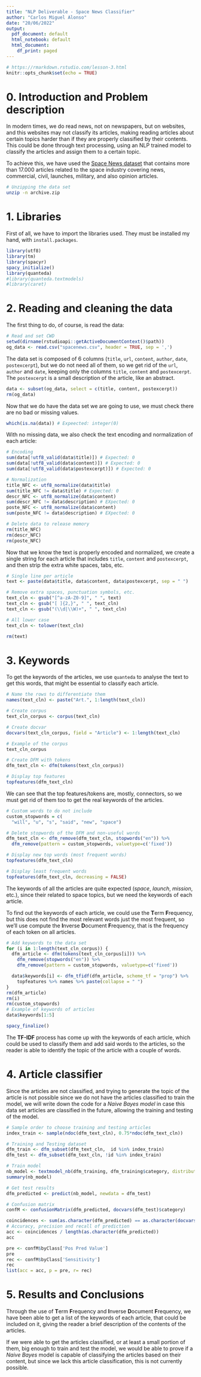 ```yaml
---
title: "NLP Deliverable - Space News Classifier"
author: "Carlos Miguel Alonso"
date: "20/06/2022"
output:
  pdf_document: default
  html_notebook: default
  html_document:
    df_print: paged
---
```


```r
# https://rmarkdown.rstudio.com/lesson-3.html
knitr::opts_chunk$set(echo = TRUE)
```

# 0. Introduction and Problem description

In modern times, we do read news, not on newspapers, but on websites, and this websites may not classify its articles, making reading articles about certain topics harder than if they are properly classified by their contents. This could be done through text processing, using an NLP trained model to classify the articles and assign them to a certain topic.

To achieve this, we have used the [Space News dataset](https://www.kaggle.com/datasets/patrickfleith/space-news-dataset) that contains more than 17.000 articles related to the space industry covering news, commercial, civil, launches, military, and also opinion articles.

```bash
# Unzipping the data set
unzip -n archive.zip
```

# 1. Libraries

First of all, we have to import the libraries used. They must be installed my hand, with `install.packages`.

```r
library(utf8)
library(tm)
library(spacyr)
spacy_initialize()
library(quanteda)
#library(quanteda.textmodels)
#library(caret)

```

# 2. Reading and cleaning the data

The first thing to do, of course, is read the data:

```r
# Read and set CWD
setwd(dirname(rstudioapi::getActiveDocumentContext()$path))
og_data <- read.csv("spacenews.csv", header = TRUE, sep = ',')
```

The data set is composed of 6 columns (`title`, `url`, `content`, `author`, `date`, `postexcerpt`), but we do not need all of them, so we get rid of the `url`, `author` and `date`, keeping only the columns `title`, `content` and `postexcerpt`. The `postexcerpt` is a small description of the article, like an abstract.

```r
data <- subset(og_data, select = c(title, content, postexcerpt))
rm(og_data)
```

Now that we do have the data set we are going to use, we must check there are no bad or missing values.

```r
which(is.na(data)) # Expeected: integer(0)
```

With no missing data, we also check the text encoding and normalization of each article:

```r
# Encoding
sum(data[!utf8_valid(data$title)]) # Expected: 0
sum(data[!utf8_valid(data$content)]) # Expected: 0
sum(data[!utf8_valid(data$postexcerpt)]) # Expected: 0

# Normalization
title_NFC <- utf8_normalize(data$title)
sum(title_NFC != data$title) # Expected: 0
descr_NFC <- utf8_normalize(data$content)
sum(descr_NFC != data$description) # EXpected: 0
poste_NFC <- utf8_normalize(data$content)
sum(poste_NFC != data$description) # EXpected: 0

# Delete data to release memory
rm(title_NFC)
rm(descr_NFC)
rm(poste_NFC)
```

Now that we know the text is properly encoded and normalized, we create a single string for each article that includes `title`, `content` and `postexcerpt`, and then strip the extra white spaces, tabs, etc.

```r
# Single line per article
text <- paste(data$title, data$content, data$postexcerpt, sep = " ")

# Remove extra spaces, punctuation symbols, etc.
text_cln <- gsub("[^a-zA-Z0-9]", " ", text)
text_cln <- gsub("[ ]{2,}", " ", text_cln)
text_cln <- gsub("(\\d|\\W)+", " ", text_cln)

# All lower case
text_cln <- tolower(text_cln)

rm(text)
```

# 3. Keywords

To get the keywords of the articles, we use `quanteda` to analyse the text to get this words, that might be essential to classify each article.

```r
# Name the rows to differentiate them
names(text_cln) <- paste("Art.", 1:length(text_cln))

# Create corpus
text_cln_corpus <- corpus(text_cln)

# Create docvar
docvars(text_cln_corpus, field = "Article") <- 1:length(text_cln)

# Example of the corpus
text_cln_corpus

# Create DFM with tokens
dfm_text_cln <- dfm(tokens(text_cln_corpus))

# Display top features
topfeatures(dfm_text_cln)
```
We can see that the top features/tokens are, mostly, connectors, so we must get rid of them too to get the real keywords of the articles.

```r
# Custom words to do not include
custom_stopwords = c(
  "will", "u", "s", "said", "new", "space")

# Delete stopwords of the DFM and non-useful words
dfm_text_cln <- dfm_remove(dfm_text_cln, stopwords("en")) %>%
  dfm_remove(pattern = custom_stopwords, valuetype=c('fixed'))

# Display new top words (most frequent words)
topfeatures(dfm_text_cln)

# Display least frequent words
topfeatures(dfm_text_cln, decreasing = FALSE)
```
The keywords of all the articles are quite expected (*space*, *launch*, *mission*, etc.), since their related to space topics, but we need the keywords of each article.

To find out the keywords of each article, we could use the **T**erm **F**requency, but this does not find the most relevant words just the most frequent, so we'll use compute the **I**nverse **D**ocument **F**requency, that is the frequency of each token on all articles.

```r
# Add keywords to the data set
for (i in 1:length(text_cln_corpus)) {
  dfm_article <- dfm(tokens(text_cln_corpus[i])) %>%
    dfm_remove(stopwords("en")) %>%
    dfm_remove(pattern = custom_stopwords, valuetype=c('fixed'))

  data$keywords[i] <- dfm_tfidf(dfm_article, scheme_tf = "prop") %>%
    topfeatures %>% names %>% paste(collapse = " ")
}
rm(dfm_article)
rm(i)
rm(custom_stopwords)
# Example of keywords of articles
data$keywords[1:5]
```
```r
spacy_finalize()
```

The **TF-IDF** process has come up with the keywords of each article, which could be used to classify them and add said words to the articles, so the reader is able to identify the topic of the article with a couple of words.

# 4. Article classifier

Since the articles are not classified, and trying to generate the topic of the article is not possible since we do not have the articles classified to train the model, we will write down the code for a *Naive Bayes model* in case this data set articles are classified in the future, allowing the training and testing of the model.

```r
# Sample order to choose training and testing articles
index_train <- sample(ndoc(dfm_text_cln), 0.75*ndoc(dfm_text_cln))

# Training and Testing dataset
dfm_train <- dfm_subset(dfm_text_cln,  id %in% index_train)
dfm_test <- dfm_subset(dfm_text_cln, !id %in% index_train)

# Train model
nb_model <- textmodel_nb(dfm_training, dfm_training$category, distribution = "multinomial")
summary(nb_model)

# Get test results
dfm_predicted <- predict(nb_model, newdata = dfm_test)

# Confusion matrix
confM <- confusionMatrix(dfm_predicted, docvars(dfm_test)$category)

coincidences <- sum(as.character(dfm_predicted) == as.character(docvars(dfm_test)$category))
# Accuracy, precision and recall of prediction
acc <- coincidences / length(as.character(dfm_predicted))
acc

pre <- confM$byClass['Pos Pred Value']
pre
rec <- confM$byClass['Sensitivity']
rec
list(acc = acc, p = pre, r= rec)
```

# 5. Results and Conclusions

Through the use of **T**erm **F**requency and **I**nverse **D**ocument **F**requency, we have been able to get a list of the keywords of each article, that could be included on it, giving the reader a brief description of the contents of the articles.

If we were able to get the articles classified, or at least a small portion of them, big enough to train and test the model, we would be able to prove if a *Naive Bayes* model is capable of classifying the articles based on their content, but since we lack this article classification, this is not currently possible. 
